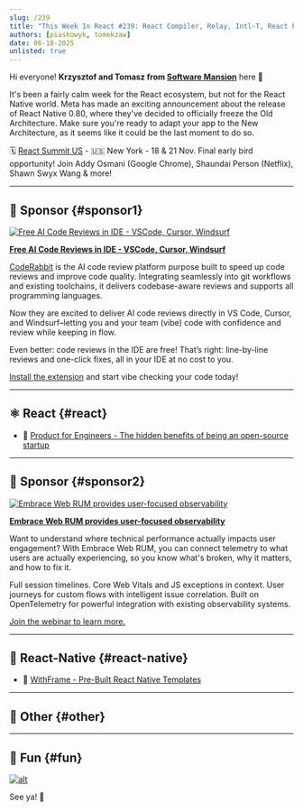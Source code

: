 ```yaml
---
slug: /239
title: "This Week In React #239: React Compiler, Relay, Intl-T, React Final Form | RN 0.80, New Architecture, iOS prebuilds, Stable JS API, Strict TS API, Expo Router, InstantDB, Granite | TypeBuddy, Worker Threads, ES Modules, H3, Playwright, cosmos.gl"
authors: [piaskowyk, tomekzaw]
date: 06-18-2025
unlisted: true
---
```


Hi everyone! **Krzysztof and Tomasz from [Software Mansion](https://swmansion.com/?utm_source=thisweekinreact)** here 👋

It's been a fairly calm week for the React ecosystem, but not for the React Native world. Meta has made an exciting announcement about the release of React Native 0.80, where they've decided to officially freeze the Old Architecture. Make sure you're ready to adapt your app to the New Architecture, as it seems like it could be the last moment to do so.

🗓️ [React Summit US](https://reactsummit.us/?utm_source=Newsletter&utm_medium=ThisWeekinReact) - 🇺🇸 New York - 18 & 21 Nov. Final early bird opportunity! Join Addy Osmani (Google Chrome), Shaundai Person (Netflix), Shawn Swyx Wang & more!

<!-- truncate -->


<Support />

---

## 💸 Sponsor {#sponsor1}

[![Free AI Code Reviews in IDE - VSCode, Cursor, Windsurf](/emails/issues/239/coderabbit.jpg)](https://coderabbit.link/tUMe5xC)

**[Free AI Code Reviews in IDE - VSCode, Cursor, Windsurf](https://coderabbit.link/tUMe5xC)**

[CodeRabbit](https://coderabbit.link/6ZXULSK) is the AI code review platform purpose built to speed up code reviews and improve code quality. Integrating seamlessly into git workflows and existing toolchains, it delivers codebase-aware reviews and supports all programming languages.

Now they are excited to deliver AI code reviews directly in VS Code, Cursor, and Windsurf–letting you and your team (vibe) code with confidence and review while keeping in flow.

Even better: code reviews in the IDE are free! That’s right: line-by-line reviews and one-click fixes, all in your IDE at no cost to you. 

  
[Install the extension](https://coderabbit.link/LszC1pB) and start vibe checking your code today!


---

## ⚛️ React {#react}

<Todo />

- 💸 [Product for Engineers - The hidden benefits of being an open-source startup](https://go.posthog.com/twir-jun18)

<SubscribeFormEmbed placement="middle" />

---

## 💸 Sponsor {#sponsor2}

[![Embrace Web RUM provides user-focused observability](/emails/issues/239/embrace.jpg)](https://get.embrace.io/web-rum-launch-webinar?utm_source=newsletter&utm_medium=paid&utm_campaign=twir-6-18-2025)

**[Embrace Web RUM provides user-focused observability](https://get.embrace.io/web-rum-launch-webinar?utm_source=newsletter&utm_medium=paid&utm_campaign=twir-6-18-2025)**

Want to understand where technical performance actually impacts user engagement? With Embrace Web RUM, you can connect telemetry to what users are actually experiencing, so you know what's broken, why it matters, and how to fix it. 

Full session timelines. Core Web Vitals and JS exceptions in context. User journeys for custom flows with intelligent issue correlation. Built on OpenTelemetry for powerful integration with existing observability systems.

[Join the webinar to learn more.](https://get.embrace.io/web-rum-launch-webinar?utm_source=newsletter&utm_medium=paid&utm_campaign=twir-6-18-2025)

---

## 📱 React-Native {#react-native}

<Todo />

- 💸 [WithFrame - Pre-Built React Native Templates](https://withfra.me)

---

## 🔀 Other {#other}

<Todo />

---

## 🤭 Fun {#fun}

<Todo />

[![alt](/emails/issues/215/meme.jpg)](https://twitter.com/TODOTODOTODOTODOTODOTODOTODOTODOTODOTODO)

See ya! 👋
